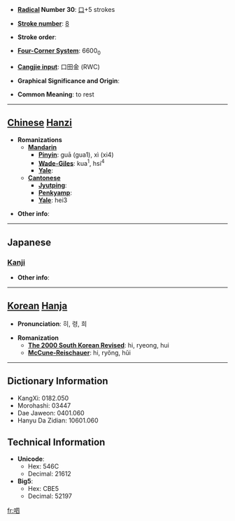 * '''[[Wiktionary:Chinese radical index| Radical]] Number 30''': [[Wiktionary:Chinese radical index 口|口]]+5 strokes

* '''[[Wiktionary:Chinese total strokes index|Stroke number]]''': [[Wiktionary:Chinese total strokes index 8|8]]

* '''Stroke order''': 

* '''[[Wiktionary:Chinese four corner index|Four-Corner System]]''': 6600<sub>0</sub>

* '''[[Wiktionary:Chinese Cangjie index|Cangjie input]]''': 口田金 (RWC)

* '''Graphical Significance and Origin''': 

* '''Common Meaning''': to rest

----

== [[Chinese]] [[Hanzi]] ==

* '''Romanizations'''
** '''[[Mandarin]]'''
*** '''[[Pinyin]]''': guā (gua1), xì (xi4)
*** '''[[Wade-Giles]]''': kua<sup>1</sup>, hsi<sup>4</sup>
*** '''[[Yale]]''': 
** '''[[Cantonese]]'''
*** '''[[Jyutping]]''':
*** '''[[Penkyamp]]''': 
*** '''[[Yale]]''': hei3

* '''Other info''': 

----

==Japanese==
===[[Kanji]]===
{{kanji|on readings=[[き]] (ki), [[ち]] (chi), [[れい]] (rei), [[りょう]] (ryō)
|kun readings=[[いき]] (iki), [[いこう]] (ikou)
}}

* '''Other info''':  

----

== [[Korean]] [[Hanja]] ==

* '''Pronunciation''': 히, 령, 희

* '''Romanization'''
** '''[[The 2000 South Korean Revised Romanization|The 2000 South Korean Revised]]''': hi, ryeong, hui
** '''[[McCune-Reischauer]]''': hi, ryŏng, hŭi

----

== Dictionary Information ==

* KangXi: 0182.050
* Morohashi: 03447
* Dae Jaweon: 0401.060
* Hanyu Da Zidian: 10601.060

== Technical Information ==

* '''Unicode''':
** Hex: 546C
** Decimal: 21612
* '''Big5''':
** Hex: CBE5
** Decimal: 52197

[[fr:呬]]